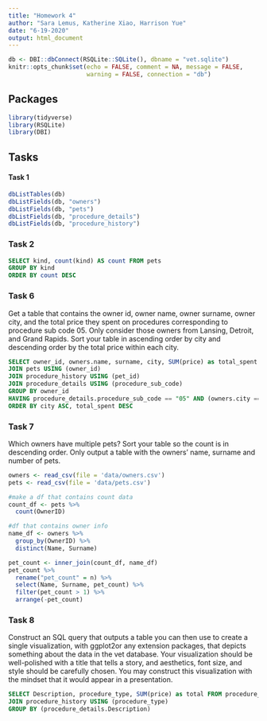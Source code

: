 ```yaml
---
title: "Homework 4"
author: "Sara Lemus, Katherine Xiao, Harrison Yue"
date: "6-19-2020"
output: html_document
---
```


```r
db <- DBI::dbConnect(RSQLite::SQLite(), dbname = "vet.sqlite")
knitr::opts_chunk$set(echo = FALSE, comment = NA, message = FALSE, 
                      warning = FALSE, connection = "db")
```

## Packages

```r
library(tidyverse)
library(RSQLite)
library(DBI)
```

## Tasks

#### Task 1

```r
dbListTables(db)
dbListFields(db, "owners")
dbListFields(db, "pets")
dbListFields(db, "procedure_details")
dbListFields(db, "procedure_history")
```

### Task 2

```sql
SELECT kind, count(kind) AS count FROM pets
GROUP BY kind
ORDER BY count DESC
```

### Task 6

Get a table that contains the owner id, owner name, owner surname, owner city, and the total price they spent on procedures corresponding to procedure sub code 05. Only consider those owners from Lansing, Detroit, and Grand Rapids. Sort your table in ascending order by city and descending order by the total price within each city.

```sql

SELECT owner_id, owners.name, surname, city, SUM(price) as total_spent FROM owners 
JOIN pets USING (owner_id)
JOIN procedure_history USING (pet_id)
JOIN procedure_details USING (procedure_sub_code)
GROUP BY owner_id
HAVING procedure_details.procedure_sub_code == "05" AND (owners.city == "Lansing" OR owners.city == "Detroit" OR owners.city == "Grand Rapids" )
ORDER BY city ASC, total_spent DESC

```

### Task 7 

Which owners have multiple pets? Sort your table so the count is in descending order. Only output a table with the owners' name, surname and number of pets.

```r
owners <- read_csv(file = 'data/owners.csv')
pets <- read_csv(file = 'data/pets.csv')
```

```r

#make a df that contains count data
count_df <- pets %>% 
  count(OwnerID)

#df that contains owner info
name_df <- owners %>% 
  group_by(OwnerID) %>% 
  distinct(Name, Surname) 

pet_count <- inner_join(count_df, name_df)
pet_count %>% 
  rename("pet_count" = n) %>% 
  select(Name, Surname, pet_count) %>% 
  filter(pet_count > 1) %>% 
  arrange(-pet_count)
```

### Task 8 

Construct an SQL query that outputs a table you can then use to create a single visualization, with ggplot2or any extension packages, that depicts something about the data in the vet database. Your visualization should be well-polished with a title that tells a story, and aesthetics, font size, and style should be carefully chosen. You may construct this visualization with the mindset that it would appear in a presentation.

```sql
SELECT Description, procedure_type, SUM(price) as total FROM procedure_details 
JOIN procedure_history USING (procedure_type)
GROUP BY (procedure_details.Description)
```





